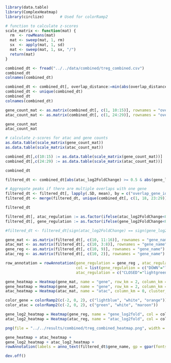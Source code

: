 ```r
library(data.table)
library(ComplexHeatmap)
library(circlize)       # Used for colorRamp2
```



```r
# function to calculate z-scores
scale_matrix <- function(mat) {
  rm  <- rowMeans(mat)
  mat <- sweep(mat, 1, rm)
  sx  <- apply(mat, 1, sd)
  mat <- sweep(mat, 1, sx, "/")
  return(mat)
}

combined_dt <- fread("../../data/combined/treg_combined.csv")
combined_dt
colnames(combined_dt)

combined_dt <- combined_dt[, overlap_distance:=min(abs(overlap_distance)), by=eval(names(combined_dt)[c(1:15,17:29)])]
combined_dt <- unique(combined_dt)
combined_dt
colnames(combined_dt)

gene_count_mat <- as.matrix(combined_dt[, c(1, 10:15)], rownames = "overlap_gene_id")
atac_count_mat <- as.matrix(combined_dt[, c(1, 24:29)], rownames = "overlap_gene_id")

gene_count_mat
atac_count_mat

# calculate z-scores for atac and gene counts
as.data.table(scale_matrix(gene_count_mat))
as.data.table(scale_matrix(atac_count_mat))

combined_dt[,c(10:15) := as.data.table(scale_matrix(gene_count_mat))]  
combined_dt[,c(24:29) := as.data.table(scale_matrix(atac_count_mat))]

combined_dt
```

```r
filtered_dt <- combined_dt[abs(atac_log2FoldChange) >= 0.5 & abs(gene_log2FoldChange) >= 0.5 & abs(overlap_distance) <= 10000]

# Aggregate peaks if there are multiple overlaps with one gene
filtered_dt <- filtered_dt[, lapply(.SD, mean), by = c("overlap_gene_id"), .SDcols = c(5, 10:15)]
filtered_dt <- merge(filtered_dt, unique(combined_dt[, c(1, 18, 23:29)])) 

filtered_dt
```

```r
filtered_dt[, atac_regulation := as.factor(ifelse(atac_log2FoldChange<0, "CLOSED", "OPEN"))]
filtered_dt[, gene_regulation := as.factor(ifelse(gene_log2FoldChange<0, "DOWN", "UP"))]

#filtered_dt <- filtered_dt[sign(atac_log2FoldChange) == sign(gene_log2FoldChange)]

gene_mat <- as.matrix(filtered_dt[, c(10, 11:16)], rownames = "gene_name")
atac_mat <- as.matrix(filtered_dt[, c(10, 3:8)], rownames = "gene_name")
gene_reg <- as.matrix(filtered_dt[, c(10, 9)], rownames = "gene_name")
atac_reg <- as.matrix(filtered_dt[, c(10, 2)], rownames = "gene_name")

row_annotation = rowAnnotation(gene_regulation = gene_reg , atac_regulation = atac_reg,
                               col = list(gene_regulation = c("DOWN"="lightblue", "UP"="orange"),
                               atac_regulation = c("CLOSED"="lightgreen", "OPEN"="maroon")))

gene_heatmap = Heatmap(gene_mat, name = "gene", row_km = 2, column_km = 0, column_order = c(1,3,5,2,4,6))
gene_heatmap = Heatmap(gene_mat, name = "gene", row_km = 2, column_km = 0)
atac_heatmap = Heatmap(atac_mat, name = "atac", column_km = 0, cluster_columns = F)

color_gene = colorRamp2(c(-2, 0, 2), c("lightblue", "white", "orange"))
color_atac = colorRamp2(c(-2, 0, 2), c("green", "white", "maroon"))

gene_log2_heatmap = Heatmap(gene_reg, name = "gene_log2fold", col = color_gene, show_row_names = F)
atac_log2_heatmap = Heatmap(atac_reg, name = "atac_log2fold", col = color_atac, show_row_names = F)

png(file = "../../results/combined/treg_combined_heatmap.png", width = 700*2, height = 1400*2, units = "px", res = 125*2)

gene_heatmap + atac_heatmap +
gene_log2_heatmap + atac_log2_heatmap +
rowAnnotation(labels = anno_text(filtered_dt$gene_name, gp = gpar(fontsize = 5)))

dev.off()
```


